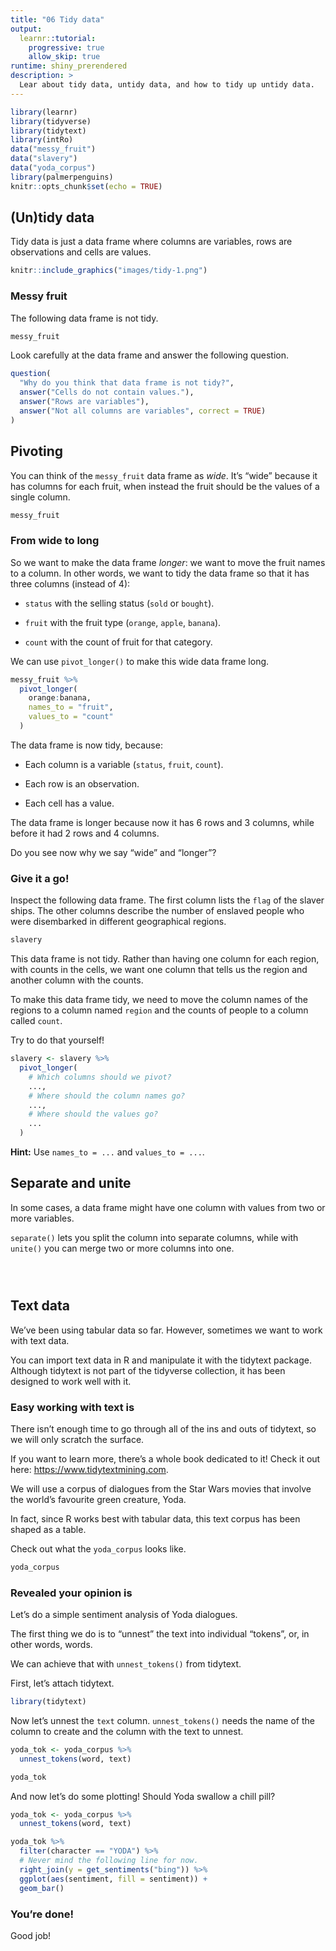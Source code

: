 ```yaml
---
title: "06 Tidy data"
output: 
  learnr::tutorial:
    progressive: true
    allow_skip: true
runtime: shiny_prerendered
description: >
  Lear about tidy data, untidy data, and how to tidy up untidy data.
---
```


```r
library(learnr)
library(tidyverse)
library(tidytext)
library(intRo)
data("messy_fruit")
data("slavery")
data("yoda_corpus")
library(palmerpenguins)
knitr::opts_chunk$set(echo = TRUE)
```

## (Un)tidy data

Tidy data is just a data frame where columns are variables, rows are observations and cells are values.

```r
knitr::include_graphics("images/tidy-1.png")
```


### Messy fruit

The following data frame is not tidy.

```r
messy_fruit
```

Look carefully at the data frame and answer the following question.

```r
question(
  "Why do you think that data frame is not tidy?",
  answer("Cells do not contain values."),
  answer("Rows are variables"),
  answer("Not all columns are variables", correct = TRUE)
)
```

## Pivoting

You can think of the `messy_fruit` data frame as *wide*.
It's "wide" because it has columns for each fruit, when instead the fruit should be the values of a single column.

```r
messy_fruit
```

### From wide to long

So we want to make the data frame *longer*: we want to move the fruit names to a column.
In other words, we want to tidy the data frame so that it has three columns (instead of 4):

- `status` with the selling status (`sold` or `bought`).

- `fruit` with the fruit type (`orange`, `apple`, `banana`).

- `count` with the count of fruit for that category.

We can use `pivot_longer()` to make this wide data frame long.

```r
messy_fruit %>%
  pivot_longer(
    orange:banana,
    names_to = "fruit",
    values_to = "count"
  )
```

The data frame is now tidy, because:

- Each column is a variable (`status`, `fruit`, `count`).

- Each row is an observation.

- Each cell has a value.

The data frame is longer because now it has 6 rows and 3 columns, while before it had 2 rows and 4 columns.

Do you see now why we say "wide" and "longer"?

### Give it a go!

Inspect the following data frame.
The first column lists the `flag` of the slaver ships.
The other columns describe the number of enslaved people who were disembarked in different geographical regions.

```r
slavery
```

This data frame is not tidy.
Rather than having one column for each region, with counts in the cells, we want one column that tells us the region and another column with the counts.

To make this data frame tidy, we need to move the column names of the regions to a column named `region` and the counts of people to a column called `count`.

Try to do that yourself!

```r
slavery <- slavery %>%
  pivot_longer(
    # Which columns should we pivot?
    ...,
    # Where should the column names go?
    ...,
    # Where should the values go?
    ...
  )
```

<div id="slavery-long-hint">
**Hint:** Use `names_to = ...` and `values_to = ...`.
</div>

## Separate and unite

In some cases, a data frame might have one column with values from two or more variables.

`separate()` lets you split the column into separate columns, while with `unite()` you can merge two or more columns into one.

```r

```


```r

```

```r

```


## Text data

We've been using tabular data so far.
However, sometimes we want to work with text data.

You can import text data in R and manipulate it with the tidytext package.
Although tidytext is not part of the tidyverse collection, it has been designed to work well with it.

### Easy working with text is

There isn't enough time to go through all of the ins and outs of tidytext, so we will only scratch the surface.

If you want to learn more, there's a whole book dedicated to it! Check it out here: <https://www.tidytextmining.com>.

We will use a corpus of dialogues from the Star Wars movies that involve the world's favourite green creature, Yoda.

In fact, since R works best with tabular data, this text corpus has been shaped as a table.

Check out what the `yoda_corpus` looks like.

```r
yoda_corpus
```


### Revealed your opinion is

Let's do a simple sentiment analysis of Yoda dialogues.

The first thing we do is to "unnest" the text into individual "tokens", or, in other words, words.

We can achieve that with `unnest_tokens()` from tidytext.

First, let's attach tidytext.

```r
library(tidytext)
```

Now let's unnest the `text` column.
`unnest_tokens()` needs the name of the column to create and the column with the text to unnest.

```r
yoda_tok <- yoda_corpus %>%
  unnest_tokens(word, text)

yoda_tok
```

And now let's do some plotting!
Should Yoda swallow a chill pill?

```r
yoda_tok <- yoda_corpus %>%
  unnest_tokens(word, text)
```

```r
yoda_tok %>%
  filter(character == "YODA") %>%
  # Never mind the following line for now.
  right_join(y = get_sentiments("bing")) %>%
  ggplot(aes(sentiment, fill = sentiment)) +
  geom_bar()
```

### You're done!

Good job!
